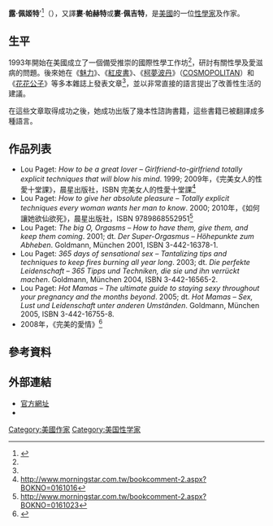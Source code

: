 '''露‧佩姬特''''<ref name=udn>{{cite news |url=http://mag.udn.com/mag/life/storypage.jsp?f_ART_ID=240826 |title=如何讓她欲仙欲死／床笫密技圖解 |author=[http://www.facebook.com/pages/shi-se-ke/210378971026 十色客] |accessdate=2010-11-10 |date=2010-03-26 |language=zh-hant |publisher=[[聯合新聞網|聯合新聞網]] / 健康醫藥 / 兩性健康 / 性福人生}}</ref>（{{bd|1955年||||catIdx=Paget,Lou}}），又譯'''婁‧帕赫特'''或'''婁‧佩吉特'''，是[[美國|美國]]的一位[[性學家|性學家]]及作家。

==生平==
1993年開始在美國成立了一個備受推崇的國際性學工作坊<ref name=udn />，研討有關性學及愛滋病的問題。後來她在《[[魅力|魅力]]》、《[[紅皮書|紅皮書]]》、《[[柯夢波丹|柯夢波丹]]》（[[COSMOPOLITAN|COSMOPOLITAN]]）和《[[花花公子|花花公子]]》等多本雜誌上發表文章<ref name=udn />，並以非常直接的語言提出了改善性生活的建議。

在這些文章取得成功之後，她成功出版了幾本性諮詢書籍，這些書籍已被翻譯成多種語言。

== 作品列表 ==

* Lou Paget: ''How to be a great lover – Girlfriend-to-girlfriend totally explicit techniques that will blow his mind''. 1999; 2009年，《完美女人的性愛十堂課》，晨星出版社，ISBN 完美女人的性愛十堂課<ref>http://www.morningstar.com.tw/bookcomment-2.aspx?BOKNO=0161016</ref>
* Lou Paget: ''How to give her absolute pleasure – Totally explicit techniques every woman wants her man to know''. 2000; 2010年，《如何讓她欲仙欲死》，晨星出版社，ISBN 9789868552951<ref>http://www.morningstar.com.tw/bookcomment-2.aspx?BOKNO=0161023</ref>
* Lou Paget: ''The big O, Orgasms – How to have them, give them, and keep them coming''. 2001; dt. ''Der Super-Orgasmus – Höhepunkte zum Abheben''. Goldmann, München 2001, ISBN 3-442-16378-1.
* Lou Paget: ''365 days of sensational sex – Tantalizing tips and techniques to keep fires burning all year long''. 2003; dt. ''Die perfekte Leidenschaft – 365 Tipps und Techniken, die sie und ihn verrückt machen''. Goldmann, München 2004, ISBN 3-442-16565-2.
* Lou Paget: ''Hot Mamas – The ultimate guide to staying sexy throughout your pregnancy and the months beyond''. 2005; dt. ''Hot Mamas – Sex, Lust und Leidenschaft unter anderen Umständen''. Goldmann, München 2005, ISBN 3-442-16755-8.
* 2008年，《完美的愛情》<ref>{{cite web |url=http://d-nb.info/986654795 |title=128739096 |publisher=德國國家圖書館目錄 |language=en}}</ref>

== 參考資料 ==
{{reflist}}

== 外部連結 ==
* [https://web.archive.org/web/20110729105103/http://loupaget.com/ 官方網址]
* {{DNB-Portal|128739096}}

{{DEFAULTSORT:Paget, Lou}}
[[Category:美國作家|Category:美國作家]]
[[Category:美国性学家|Category:美国性学家]]